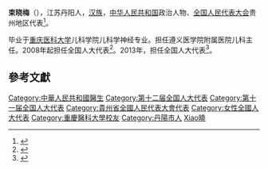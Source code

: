 '''束晓梅'''（{{bd|1962年||}}），江苏丹阳人，[[汉族|汉族]]，[[中华人民共和国|中华人民共和国]]政治人物、[[全国人民代表大会|全国人民代表大会]]贵州地区代表<ref>{{cite web|author=新华网|title=第十一届全国人大代表|url=http://news.xinhuanet.com/ziliao/2008-03/03/content_7708230.htm?node=36628|publisher=新华网|accessdate=2014-01-07|archive-date=2014-01-10|archive-url=https://web.archive.org/web/20140110211415/http://news.xinhuanet.com/ziliao/2008-03/03/content_7708230.htm?node=36628|dead-url=no}}</ref>。

毕业于[[重庆医科大学|重庆医科大学]]儿科学院儿科学神经专业。担任遵义医学院附属医院儿科主任。2008年起担任全国人大代表<ref>{{cite news|title=全国人大代表信息-束晓梅|url= http://210.82.31.1:8084/delegate/viewDelegate.action?dbid=112290|accessdate=2013-04-05|newspaper=全国人大网|archive-url=https://web.archive.org/web/20140523225540/http://www.npc.gov.cn/delegate/viewDelegate.action?dbid=112290|archive-date=2014-05-23|dead-url=yes}}</ref>。2013年，担任全国人大代表<ref>{{cite news|title=全国人大代表信息-束晓梅|url= http://210.82.31.1:8084/delegate/viewDelegate.action?dbid=122271|accessdate=2013-04-05|newspaper=全国人大网|archive-url=https://web.archive.org/web/20140523230157/http://www.npc.gov.cn/delegate/viewDelegate.action?dbid=122271|archive-date=2014-05-23|dead-url=yes}}</ref>。

==參考文獻==
{{reflist}}
{{中国政治人物小作品}}
{{DEFAULTSORT:Shu束}}
[[Category:中華人民共和國醫生|Category:中華人民共和國醫生]]
[[Category:第十二届全国人大代表|Category:第十二届全国人大代表]]
[[Category:第十一届全国人大代表|Category:第十一届全国人大代表]]
[[Category:貴州省全國人民代表大會代表|Category:貴州省全國人民代表大會代表]]
[[Category:女性全國人大代表|Category:女性全國人大代表]]
[[Category:重慶醫科大學校友|Category:重慶醫科大學校友]]
[[Category:丹陽市人|Category:丹陽市人]]
[[Category:束姓|Xiao曉]]
